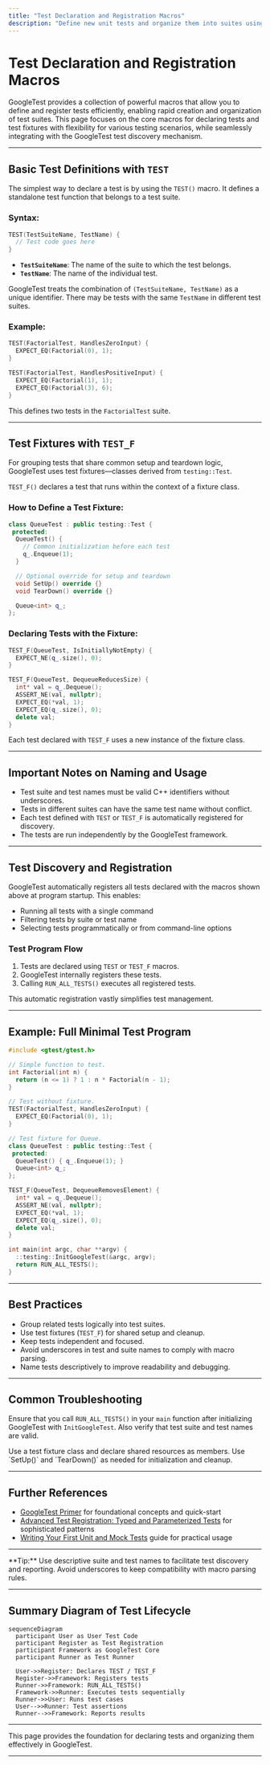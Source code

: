 ```yaml
---
title: "Test Declaration and Registration Macros"
description: "Define new unit tests and organize them into suites using the core GoogleTest macros. Learn about TEST, TEST_F, and related macros, including their usage patterns and how they fit into the test discovery process. Detailed code snippets illustrate typical test organization, supporting rapid ramp-up for new projects."
---
```


# Test Declaration and Registration Macros

GoogleTest provides a collection of powerful macros that allow you to define and register tests efficiently, enabling rapid creation and organization of test suites. This page focuses on the core macros for declaring tests and test fixtures with flexibility for various testing scenarios, while seamlessly integrating with the GoogleTest test discovery mechanism.

---

## Basic Test Definitions with `TEST`

The simplest way to declare a test is by using the `TEST()` macro. It defines a standalone test function that belongs to a test suite.

### Syntax:
```cpp
TEST(TestSuiteName, TestName) {
  // Test code goes here
}
```

- **`TestSuiteName`**: The name of the suite to which the test belongs.
- **`TestName`**: The name of the individual test.

GoogleTest treats the combination of `(TestSuiteName, TestName)` as a unique identifier. There may be tests with the same `TestName` in different test suites.

### Example:
```cpp
TEST(FactorialTest, HandlesZeroInput) {
  EXPECT_EQ(Factorial(0), 1);
}

TEST(FactorialTest, HandlesPositiveInput) {
  EXPECT_EQ(Factorial(1), 1);
  EXPECT_EQ(Factorial(3), 6);
}
```

This defines two tests in the `FactorialTest` suite.

---

## Test Fixtures with `TEST_F`

For grouping tests that share common setup and teardown logic, GoogleTest uses test fixtures—classes derived from `testing::Test`.

`TEST_F()` declares a test that runs within the context of a fixture class.

### How to Define a Test Fixture:

```cpp
class QueueTest : public testing::Test {
 protected:
  QueueTest() {
    // Common initialization before each test
    q_.Enqueue(1);
  }

  // Optional override for setup and teardown
  void SetUp() override {}
  void TearDown() override {}

  Queue<int> q_;
};
```

### Declaring Tests with the Fixture:

```cpp
TEST_F(QueueTest, IsInitiallyNotEmpty) {
  EXPECT_NE(q_.size(), 0);
}

TEST_F(QueueTest, DequeueReducesSize) {
  int* val = q_.Dequeue();
  ASSERT_NE(val, nullptr);
  EXPECT_EQ(*val, 1);
  EXPECT_EQ(q_.size(), 0);
  delete val;
}
```

Each test declared with `TEST_F` uses a new instance of the fixture class.

---

## Important Notes on Naming and Usage

- Test suite and test names must be valid C++ identifiers without underscores.
- Tests in different suites can have the same test name without conflict.
- Each test defined with `TEST` or `TEST_F` is automatically registered for discovery.
- The tests are run independently by the GoogleTest framework.

---

## Test Discovery and Registration

GoogleTest automatically registers all tests declared with the macros shown above at program startup. This enables:

- Running all tests with a single command
- Filtering tests by suite or test name
- Selecting tests programmatically or from command-line options

### Test Program Flow
1. Tests are declared using `TEST` or `TEST_F` macros.
2. GoogleTest internally registers these tests.
3. Calling `RUN_ALL_TESTS()` executes all registered tests.

This automatic registration vastly simplifies test management.

---

## Example: Full Minimal Test Program

```cpp
#include <gtest/gtest.h>

// Simple function to test.
int Factorial(int n) {
  return (n <= 1) ? 1 : n * Factorial(n - 1);
}

// Test without fixture.
TEST(FactorialTest, HandlesZeroInput) {
  EXPECT_EQ(Factorial(0), 1);
}

// Test fixture for Queue.
class QueueTest : public testing::Test {
 protected:
  QueueTest() { q_.Enqueue(1); }
  Queue<int> q_;
};

TEST_F(QueueTest, DequeueRemovesElement) {
  int* val = q_.Dequeue();
  ASSERT_NE(val, nullptr);
  EXPECT_EQ(*val, 1);
  EXPECT_EQ(q_.size(), 0);
  delete val;
}

int main(int argc, char **argv) {
  ::testing::InitGoogleTest(&argc, argv);
  return RUN_ALL_TESTS();
}
```

---

## Best Practices

- Group related tests logically into test suites.
- Use test fixtures (`TEST_F`) for shared setup and cleanup.
- Keep tests independent and focused.
- Avoid underscores in test and suite names to comply with macro parsing.
- Name tests descriptively to improve readability and debugging.

---

## Common Troubleshooting

<Accordion title="Why does my TEST not run?"><p>
Ensure that you call `RUN_ALL_TESTS()` in your `main` function after initializing GoogleTest with `InitGoogleTest`. Also verify that test suite and test names are valid.
</p></Accordion>

<Accordion title="How do I share resources among multiple tests?">
<p>Use a test fixture class and declare shared resources as members. Use `SetUp()` and `TearDown()` as needed for initialization and cleanup.</p>
</Accordion>

---

## Further References

- [GoogleTest Primer](../primer.md) for foundational concepts and quick-start
- [Advanced Test Registration: Typed and Parameterized Tests](../api-reference/core-testing-apis/advanced-test-features.md) for sophisticated patterns
- [Writing Your First Unit and Mock Tests](../guides/getting_started/writing_first_tests.md) guide for practical usage

---

<Callout>
**Tip:** Use descriptive suite and test names to facilitate test discovery and reporting. Avoid underscores to keep compatibility with macro parsing rules.
</Callout>

---

## Summary Diagram of Test Lifecycle

```mermaid
sequenceDiagram
  participant User as User Test Code
  participant Register as Test Registration
  participant Framework as GoogleTest Core
  participant Runner as Test Runner

  User->>Register: Declares TEST / TEST_F
  Register->>Framework: Registers tests
  Runner->>Framework: RUN_ALL_TESTS()
  Framework->>Runner: Executes tests sequentially
  Runner->>User: Runs test cases
  User-->>Runner: Test assertions
  Runner-->>Framework: Reports results
```

---

This page provides the foundation for declaring tests and organizing them effectively in GoogleTest.

---

<Source url="https://github.com/google/googletest" paths='[{"path": "googletest/include/gtest/gtest.h", "range": "300-355"}]' />